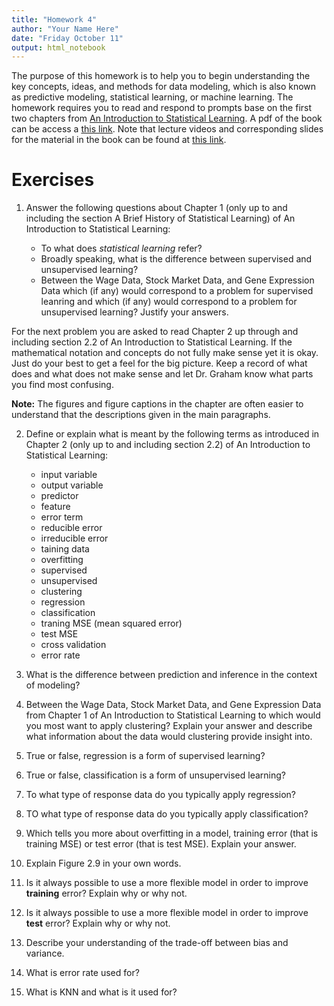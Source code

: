```yaml
---
title: "Homework 4"
author: "Your Name Here"
date: "Friday October 11"
output: html_notebook
---
```


The purpose of this homework is to help you to begin understanding the key concepts, ideas, and methods for data modeling, which is also known as predictive modeling, statistical learning, or machine learning. The homework requires you to read and respond to prompts base on the first two chapters from [An Introduction to Statistical Learning](http://faculty.marshall.usc.edu/gareth-james/ISL/). A pdf of the book can be access a [this link](http://faculty.marshall.usc.edu/gareth-james/ISL/ISLR%20Seventh%20Printing.pdf). Note that lecture videos and corresponding slides for the material in the book can be found at [this link](https://www.r-bloggers.com/in-depth-introduction-to-machine-learning-in-15-hours-of-expert-videos/).    



# Exercises

1) Answer the following questions about Chapter 1 (only up to and including the section A Brief History of Statistical Learning) of An Introduction to Statistical Learning:

    * To what does *statistical learning* refer? 
    * Broadly speaking, what is the difference between supervised and unsupervised learning? 
    * Between the Wage Data, Stock Market Data, and Gene Expression Data which (if any) would correspond to a problem for supervised leanring and which (if any) would correspond to a problem for unsupervised learning? Justify your answers. 
  

For the next problem you are asked to read Chapter 2 up through and including section 2.2 of  An Introduction to Statistical Learning. If the mathematical notation and concepts do not fully make sense yet it is okay. Just do your best to get a feel for the big picture. Keep a record of what does and what does not make sense and let Dr. Graham know what parts you find most confusing.  

**Note:** The figures and figure captions in the chapter are often easier to understand that the descriptions given in the main paragraphs. 
  
2) Define or explain what is meant by the following terms as introduced in Chapter 2 (only up to and including section 2.2) of An Introduction to Statistical Learning:

    * input variable
    * output variable
    * predictor 
    * feature
    * error term
    * reducible error
    * irreducible error
    * taining data 
    * overfitting
    * supervised
    * unsupervised
    * clustering
    * regression
    * classification 
    * traning MSE (mean squared error)
    * test MSE
    * cross validation
    * error rate
  
  
3) What is the difference between prediction and inference in the context of modeling? 

4) Between the Wage Data, Stock Market Data, and Gene Expression Data from Chapter 1 of  An Introduction to Statistical Learning to which would you most want to apply clustering? Explain your answer and describe what information about the data would clustering provide insight into. 

5) True or false, regression is a form of supervised learning? 

6) True or false, classification is a form of unsupervised learning? 

7) To what type of response data do you typically apply regression? 

8) TO what type of response data do you typically apply classification? 

9) Which tells you more about overfitting in a model, training error (that is training MSE) or test error (that is test MSE). Explain your answer.  

10) Explain Figure 2.9 in your own words. 

11) Is it always possible to use a more flexible model in order to improve **training** error? Explain why or why not. 

12) Is it always possible to use a more flexible model in order to improve **test** error? Explain why or why not.

13) Describe your understanding of the trade-off between bias and variance.

14) What is error rate used for? 

15) What is KNN and what is it used for? 



